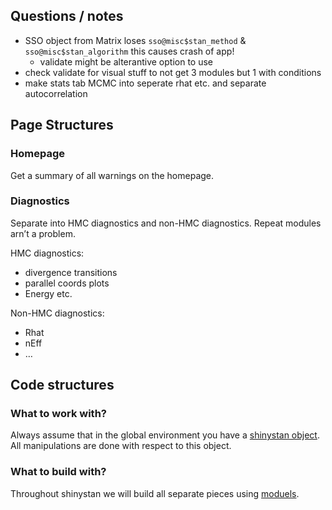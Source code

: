 ## Questions / notes

  * SSO object from Matrix loses `sso@misc$stan_method` & `sso@misc$stan_algorithm` this causes crash of app!
    - validate might be alterantive option to use
  * check validate for visual stuff to not get 3 modules but 1 with conditions
  * make stats tab MCMC into seperate rhat etc. and separate autocorrelation



## Page Structures

### Homepage

Get a summary of all warnings on the homepage. 

### Diagnostics

Separate into HMC diagnostics and non-HMC diagnostics. Repeat modules arn't a problem.

HMC diagnostics:

* divergence transitions
* parallel coords plots
* Energy etc.
 
Non-HMC diagnostics:

* Rhat
* nEff
* ...

## Code structures

### What to work with?

Always assume that in the global environment you have a [shinystan object](https://cran.r-project.org/web/packages/shinystan/shinystan.pdf). All manipulations are done with respect to this object. 

### What to build with?

Throughout shinystan we will build all separate pieces using [moduels](https://shiny.rstudio.com/articles/modules.html).


